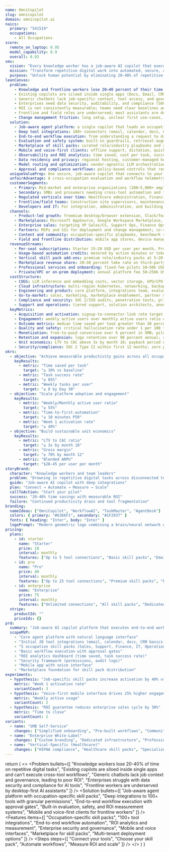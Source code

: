 ```yaml
---
name: OmniCopilot
slug: omnicopilot
domain: omnicopilot.ai
naics:
  primary: "541519"
  occupations:
    - All Occupations
score:
  remote_on_laptop: 0.95
  model_capability: 0.9
  overall: 0.92
vmv:
  vision: "Every knowledge worker has a job-aware AI copilot that executes end-to-end workflows across all their tools."
  mission: "Transform repetitive digital work into automated, secure, and measurable workflows with occupation-specific AI agents."
  purpose: "Unlock human potential by eliminating 20-40% of repetitive digital tasks across all occupations."
leanCanvas:
  problem:
    - Knowledge and frontline workers lose 20–40 percent of their time on repetitive digital work: searching, summarizing, documenting, scheduling, data entry, follow-ups, and status reporting.
    - Existing copilots are siloed inside single apps (Docs, Email, CRM) and cannot execute end-to-end workflows across tools with permissions, scheduling, and approvals.
    - Generic chatbots lack job-specific context, tool access, and governance, leading to low accuracy, hallucinations, and poor ROI.
    - Enterprises need data security, auditability, and compliance (SOC 2, ISO 27001, HIPAA where needed) and struggle to adopt bring-your-own-bot solutions safely.
    - ROI is not consistently measurable; teams need clear baselines and ongoing telemetry (time saved, success rate, error rate, cost per task).
    - Frontline and field roles are underserved; most assistants are desktop-first and not optimized for voice, offline, and mobile workflows.
    - Change management friction: long setup, unclear first use-cases, and no path from chat to automation reduce activation and retention.
  solution:
    - Job-aware agent platform: a single copilot that loads an occupation-specific skill pack (e.g., Sales, Support, AP/AR, IT help desk) and adapts to org policies and data.
    - Deep tool integrations: 100+ connectors (email, calendar, docs, CRM, ERP, ticketing, HRIS, messaging, RPA) with granular permissions and admin governance.
    - End-to-end workflow execution: from understanding a request to drafting, enriching with data, executing tasks in connected apps, and collecting approvals when required.
    - Evaluation and safety system: built-in guardrails, retrieval-augmented generation, human-in-the-loop review, red team prompts, and measurable accuracy scoring by task type.
    - Marketplace of skill packs: curated role/industry playbooks and automations with revenue share for partners and internal COE teams.
    - Mobile and voice-first clients: offline support, dictation, quick actions, and on-device inference options for low-latency tasks.
    - Observability and ROI analytics: time saved, cost per task, success/error rates, and latency dashboards for admins and team leads.
    - Data residency and privacy: regional hosting, customer-managed keys, on-prem and VPC deployment options for regulated customers.
    - Model routing and optimization: vendor-agnostic LLM orchestration to minimize cost/latency while maintaining accuracy and compliance.
    - Approval and compliance workflows: policy-based controls that require human sign-off for sensitive actions (e.g., payments, privilege escalations).
  uniqueValueProp: One secure, job-aware copilot that connects to your tools, understands your role, and executes end-to-end workflows with approvals—delivering measurable time saved and accuracy across occupations, not just inside one app.
  unfairAdvantage: A cross-occupation evaluation and workflow telemetry dataset that improves accuracy and ROI over time, combined with a marketplace of role-specific skill packs and deep integrations. Vendor-agnostic model routing and strong governance enable adoption in regulated environments. Network effects arise as organizations and partners publish and refine playbooks that others adopt and rate, compounding quality and stickiness.
  customerSegments:
    - Primary: Mid-market and enterprise organizations (200–5,000+ employees) using Microsoft 365 or Google Workspace, initially in Sales, Customer Support, Finance/Accounting, IT Service Desk, and Operations.
    - Secondary: SMBs and prosumers needing cross-tool automation and task execution with strong privacy controls.
    - Regulated verticals over time: Healthcare administration, Financial services back office, Legal operations (with strict governance).
    - Frontline/field teams: Construction site supervisors, maintenance technicians, retail ops leaders, logistics coordinators (mobile- and voice-first).
    - Developers and IT: For integration, administration, and building occupation-specific skill packs via the marketplace.
  channels:
    - Product-led growth: freemium desktop/browser extension, Slack/Teams app with 14–30 day trials and in-product upsell.
    - Marketplaces: Microsoft AppSource, Google Workspace Marketplace, Slack App Directory, Salesforce AppExchange, ServiceNow Store, Atlassian Marketplace.
    - Enterprise sales: targeting VP Sales/CS, Support Ops, Finance Ops, and CIO for security buy-in; land with 50–200 seat pilots.
    - Partners: MSPs and SIs for deployment and change management; co-sell with cloud providers and RPA vendors.
    - Content and community: occupation-specific playbooks, benchmark reports, webinars, and certification programs for admins and builders.
    - Field and frontline distribution: mobile app stores, device management partners, and industry associations (construction, retail, logistics).
  revenueStreams:
    - Per-seat subscriptions: Starter 15–20 USD per user per month, Pro 35–45 USD per user per month, Enterprise 60–90 USD per user per month with SSO, SCIM, DLP, and advanced governance.
    - Usage-based automation credits: metered by action minutes or tokens for high-volume workflows; volume discounts for enterprise.
    - Vertical skill pack add-ons: premium role/industry packs at 5–20 USD per user per month.
    - Marketplace revenue share: 20–30 percent take rate on third-party skill packs and connectors.
    - Professional services and onboarding: fixed-fee pilots 10–50k USD; integrations and custom playbooks.
    - Private/VPC or on-prem deployment: annual platform fee 50–250k USD plus seats; data residency add-ons.
  costStructure:
    - COGS: LLM inference and embedding costs, vector storage, GPU/CPU compute, observability, and RPA workload runners.
    - Cloud infrastructure: multi-region Kubernetes, networking, backups, key management, and data residency zones.
    - Engineering and product: core platform, integrations team, evaluation/safety team, and mobile/desktop clients.
    - Go-to-market: sales, marketing, marketplace enablement, partner management, and customer success.
    - Compliance and security: SOC 2/ISO audits, penetration tests, privacy counsel, and bug bounty.
    - Support and operations: tiered support, solution architects, annotation/human-in-the-loop reviewers for quality assurance.
  keyMetrics:
    - Acquisition and activation: signup-to-connector-link rate target 60 percent; time-to-first-automation under 10 minutes P50; Week 1 activation over 40 percent.
    - Engagement: weekly active users over monthly active users ratio over 55 percent for paid teams; median weekly tasks per user greater than 8 by Day 30.
    - Outcome metrics: median time saved per task greater than 30 percent vs baseline; task success rate over 85 percent; human override rate under 15 percent by Day 60.
    - Quality and safety: critical hallucination rate under 1 per 100 tasks; P95 chat latency under 3 seconds; P95 automation completion under 60 seconds; rollback incidents under 0.5 percent.
    - Monetization: free-to-paid conversion over 6 percent in SMB; pilot-to-enterprise conversion over 30 percent; blended ARPU 28–45 USD per user per month; gross margin greater than 70 percent by month 12.
    - Retention and expansion: logo retention over 90 percent annual; seat expansion NRR 120–140 percent; cohort Day-90 retention over 35 percent.
    - Unit economics: LTV to CAC above 3x by month 18; payback period under 12 months; cost per successful task under 0.04 USD at scale for common workflows.
    - Security/compliance: SOC 2 Type II within first 12 months; zero priority-1 security incidents per quarter; DLP policy coverage over 95 percent of sensitive fields.
okrs:
  - objective: "Achieve measurable productivity gains across all occupations"
    keyResults:
      - metric: "Time saved per task"
        target: "≥ 30% vs baseline"
      - metric: "Task success rate"
        target: "≥ 85%"
      - metric: "Weekly tasks per user"
        target: "≥ 8 by Day 30"
  - objective: "Scale platform adoption and engagement"
    keyResults:
      - metric: "Weekly/Monthly active user ratio"
        target: "≥ 55%"
      - metric: "Time-to-first-automation"
        target: "≤ 10 minutes P50"
      - metric: "Week 1 activation rate"
        target: "≥ 40%"
  - objective: "Build sustainable unit economics"
    keyResults:
      - metric: "LTV to CAC ratio"
        target: "≥ 3x by month 18"
      - metric: "Gross margin"
        target: "≥ 70% by month 12"
      - metric: "Blended ARPU"
        target: "$28-45 per user per month"
storyBrand:
  character: "Knowledge workers and team leaders"
  problem: "Drowning in repetitive digital tasks across disconnected tools"
  guide: "Job-aware AI copilot with deep integrations"
  plan: "Connect → Automate → Measure → Scale"
  callToAction: "Start your pilot"
  success: "20-40% time savings with measurable ROI"
  failure: "Continued productivity drain and tool fragmentation"
branding:
  nameIdeas: ["OmniCopilot", "WorkflowAI", "TaskMaster", "AgentDesk"]
  colors: { primary: "#6366F1", secondary: "#1F2937" }
  fonts: { heading: "Inter", body: "Inter" }
  logoPrompt: "Modern geometric logo combining a brain/neural network with interconnected workflow nodes, representing AI-powered cross-tool automation"
pricing:
  plans:
    - id: starter
      name: "Starter"
      price: 18
      interval: monthly
      features: ["Up to 5 tool connections", "Basic skill packs", "Email support", "Standard security"]
    - id: pro
      name: "Pro"
      price: 40
      interval: monthly
      features: ["Up to 25 tool connections", "Premium skill packs", "Priority support", "Advanced analytics", "Custom workflows"]
    - id: enterprise
      name: "Enterprise"
      price: 75
      interval: monthly
      features: ["Unlimited connections", "All skill packs", "Dedicated support", "SSO/SCIM", "On-prem deployment", "Custom integrations"]
  stripe:
    productId: ""
    priceIds: {}
prd:
  summary: "Job-aware AI copilot platform that executes end-to-end workflows across 100+ tools with occupation-specific skill packs, governance, and measurable ROI analytics"
  scopeMVP:
    - "Core agent platform with natural language interface"
    - "Initial 20 tool integrations (email, calendar, docs, CRM basics)"
    - "5 occupation skill packs (Sales, Support, Finance, IT, Operations)"
    - "Basic workflow execution with approval gates"
    - "ROI analytics dashboard (time saved, task success rate)"
    - "Security framework (permissions, audit logs)"
    - "Mobile app with voice interface"
    - "Marketplace foundation for skill pack distribution"
experiments:
  - hypothesis: "Job-specific skill packs increase activation by 40% vs generic chatbot"
    metric: "Week 1 activation rate"
    variantCount: 3
  - hypothesis: "Voice-first mobile interface drives 25% higher engagement for frontline workers"
    metric: "Weekly active usage"
    variantCount: 2
  - hypothesis: "ROI guarantee reduces enterprise sales cycle by 30%"
    metric: "Time to close"
    variantCount: 2
variants:
  - name: "SMB Self-Service"
    changes: ["Simplified onboarding", "Pre-built workflows", "Community support only"]
  - name: "Enterprise White-Label"
    changes: ["Custom branding", "Dedicated infrastructure", "Professional services included"]
  - name: "Vertical-Specific (Healthcare)"
    changes: ["HIPAA compliance", "Healthcare skill packs", "Specialized integrations"]
---
```


  return (
    <>
      <Hero
        title="One AI copilot for every job"
        subtitle="Job-aware AI that connects to your tools, understands your role, and executes end-to-end workflows with approvals—delivering measurable time saved across all occupations."
        ctaText="Start your pilot"
        ctaHref="/contact"
      />
      <Problem bullets={[
        "Knowledge workers lose 20-40% of time on repetitive digital tasks",
        "Existing copilots are siloed inside single apps and can't execute cross-tool workflows",
        "Generic chatbots lack job context and governance, leading to poor ROI",
        "Enterprises struggle with data security and compliance for AI tools",
        "Frontline workers are underserved by desktop-first AI assistants"
      ]} />
      <Solution bullets={[
        "Job-aware agent platform with occupation-specific skill packs",
        "Deep integrations to 100+ tools with granular permissions",
        "End-to-end workflow execution with approval gates",
        "Built-in evaluation, safety, and ROI measurement systems",
        "Mobile and voice-first clients for frontline workers"
      ]} />
      <Features items={[
        "Occupation-specific skill packs",
        "100+ tool integrations",
        "End-to-end workflow automation",
        "ROI analytics and measurement",
        "Enterprise security and governance",
        "Mobile and voice interfaces",
        "Marketplace for skill packs",
        "Multi-tenant deployment options"
      ]} />
      <Steps steps={[
        "Connect your tools",
        "Choose your skill pack",
        "Automate workflows",
        "Measure ROI and scale"
      ]} />
    </>
  )
}
